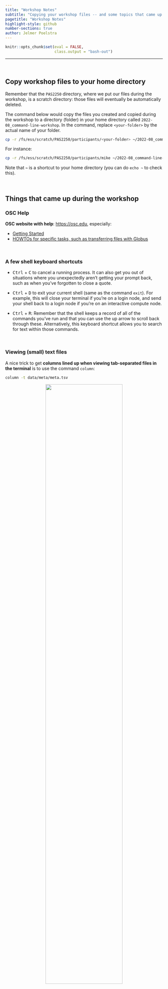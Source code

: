 ```yaml
---
title: "Workshop Notes"
subtitle: "Copying your workshop files -- and some topics that came up while teaching the workshop"
pagetitle: "Workshop Notes"
highlight-style: github
number-sections: true
author: Jelmer Poelstra
---
```


```r
knitr::opts_chunk$set(eval = FALSE,
                      class.output = "bash-out")
```

----

<br>

## Copy workshop files to your home directory

Remember that the `PAS2250` directory, where we put our files during the workshop,
is a scratch directory: those files will eventually be automatically deleted.

The command below would copy the files you created and copied during the workshop
to a directory (folder) in your home directory called `2022-08_command-line-workshop`.
In the command, replace `<your-folder>` by the actual name of your folder.

```bash
cp -r /fs/ess/scratch/PAS2250/participants/<your-folder> ~/2022-08_command-line-workshop
```

For instance:

```bash
cp -r /fs/ess/scratch/PAS2250/participants/mike ~/2022-08_command-line-workshop
```

Note that **`~`** is a shortcut to your home directory
(you can do `echo ~` to check this).

<br>

## Things that came up during the workshop

### OSC Help

**OSC website with help**: <https://osc.edu>, especially:

- [Getting Started](https://www.osc.edu/resources/getting_started)
- [HOWTOs for specific tasks, such as transferring files with Globus](https://www.osc.edu/resources/getting_started/howto)

<br>

### A few shell keyboard shortcuts

  - <kbd>Ctrl</kbd> + <kbd>C</kbd> to cancel a running process.
    It can also get you out of situations where you unexpectedly aren’t getting
    your prompt back, such as when you’ve forgotten to close a quote.
    
  - <kbd>Ctrl</kbd> + <kbd>D</kbd> to exit your current shell 
    (same as the command `exit`).
    For example, this will close your terminal if you're on a login node,
    and send your shell back to a login node if you're on an interactive compute
    node.

  - <kbd>Ctrl</kbd> + <kbd>R</kbd>:
    Remember that the shell keeps a record of all of the commands you’ve run and
    that you can use the up arrow to scroll back through these.
    Alternatively, this keyboard shortcut allows you to search for text within
    those commands.

<br>

### Viewing (small) text files

A nice trick to get
**columns lined up when viewing tab-separated files in the terminal**
is to use the command `column`:

```bash
column -t data/meta/meta.tsv
```

<p align="center">
<img src=img/column.png width="70%">
</p>

Also, don't forget that you can simply open such files in the VS Code editor! 
  
Moreover, the "_Rainbow CSV_" VS Code extension will help to easily distinguish
columns in comma-and tab-separated files
(`.csv` & `.tsv` file, though note that these are often just saved as `.txt`,
too).

<p align="center">
<img src=img/rainbow_csv.png width="70%">
</p>

<br>

### Shellcheck

The **Shellcheck extension** is a very useful VS Code extension that
checks the code in your shell script for things like:
unused variables, referencing non-existent variables, syntax errors,
wrong or suboptimal coding practices, and so on.
See these two screenshots for an illustration of the functionality:
  
<p align="center">
<img src=img/shellcheck-1.png width="60%">
</p>
  
<p align="center">
<img src=img/shellcheck-2.png width="60%">
</p>

:::{.callout-note}
## VS Code extensions
To find and install VS Code extensions,
click the Extension icon in the Activity Bar (narrow side bar):
[see this page](../modules/03-vscode.qmd#getting-started-with-vs-code).
:::

:::{.callout-warning}
In VS Code on OnDemand, Shellcheck sometimes fails to install.
It should certainly work if you
[install VS Code on your computer](../modules/03-vscode.qmd#at-home-bonus-local-installation),
though!
:::

<br>

### File permissions

```bash
# Give execute permissions to all files in the folder "myfolder"
chmod +x myfolder/*
  
# Give execute permissions to all shell scripts in the folder "myfolder"
chmod +x myfolder/*sh
  
# For folders, people need _execute_ permissions to enter them.
# If you want others to be able to see and copy all your files in a certain folder:
chmod -R +X myfolder
```
  
Fore more, see [this file permission tutorial](https://www.guru99.com/file-permissions.html).

<br>

## Want to learn R? Sign up for OSU Code Club!

[Sign up for OSU Code Club here!](https://biodash.github.io/codeclub-about/)

We will restart Code Club in September for the fall semester,
working our way through the book [R for Data Science](https://r4ds.had.co.nz/).
